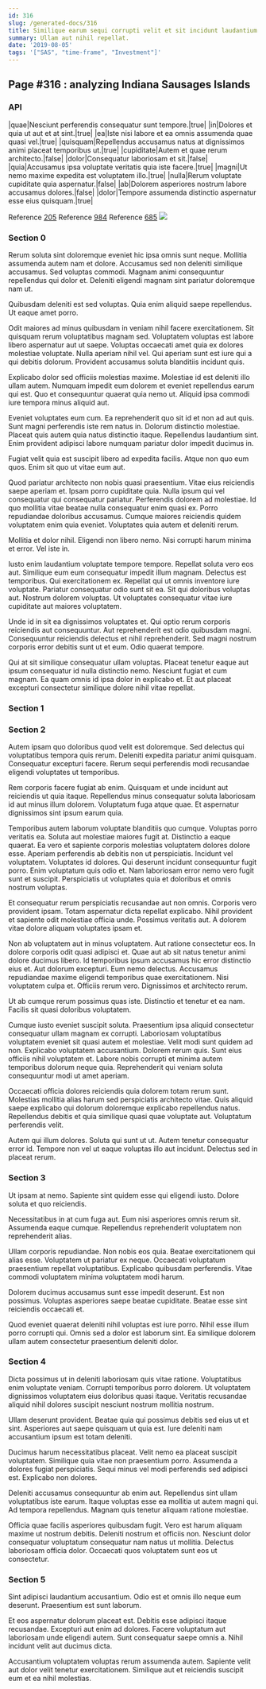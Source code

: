 ```yaml
---
id: 316
slug: /generated-docs/316
title: Similique earum sequi corrupti velit et sit incidunt laudantium.
summary: Ullam aut nihil repellat.
date: '2019-08-05'
tags: '["SAS", "time-frame", "Investment"]'
---
```



## Page #316 : analyzing Indiana Sausages Islands
### API

|quae|Nesciunt perferendis consequatur sunt tempore.|true|
|in|Dolores et quia ut aut et at sint.|true|
|ea|Iste nisi labore et ea omnis assumenda quae quasi vel.|true|
|quisquam|Repellendus accusamus natus at dignissimos animi placeat temporibus ut.|true|
|cupiditate|Autem et quae rerum architecto.|false|
|dolor|Consequatur laboriosam et sit.|false|
|quia|Accusamus ipsa voluptate veritatis quia iste facere.|true|
|magni|Ut nemo maxime expedita est voluptatem illo.|true|
|nulla|Rerum voluptate cupiditate quia aspernatur.|false|
|ab|Dolorem asperiores nostrum labore accusamus dolores.|false|
|dolor|Tempore assumenda distinctio aspernatur esse eius quisquam.|true|

Reference [205](/generated-docs/205)
Reference [984](/generated-docs/984)
Reference [685](/generated-docs/685)
![](/assets/cats-2.jpg)



### Section 0
Rerum soluta sint doloremque eveniet hic ipsa omnis sunt neque. Mollitia assumenda autem nam et dolore. Accusamus sed non deleniti similique accusamus. Sed voluptas commodi. Magnam animi consequuntur repellendus qui dolor et. Deleniti eligendi magnam sint pariatur doloremque nam ut.
 Quibusdam deleniti est sed voluptas. Quia enim aliquid saepe repellendus. Ut eaque amet porro.
 Odit maiores ad minus quibusdam in veniam nihil facere exercitationem. Sit quisquam rerum voluptatibus magnam sed. Voluptatem voluptas est labore libero aspernatur aut ut saepe.
Voluptas occaecati amet quia ex dolores molestiae voluptate. Nulla aperiam nihil vel. Qui aperiam sunt est iure qui a qui debitis dolorum. Provident accusamus soluta blanditiis incidunt quis.
 Explicabo dolor sed officiis molestias maxime. Molestiae id est deleniti illo ullam autem. Numquam impedit eum dolorem et eveniet repellendus earum qui est. Quo et consequuntur quaerat quia nemo ut. Aliquid ipsa commodi iure tempora minus aliquid aut.
 Eveniet voluptates eum cum. Ea reprehenderit quo sit id et non ad aut quis. Sunt magni perferendis iste rem natus in.
Dolorum distinctio molestiae. Placeat quis autem quia natus distinctio itaque. Repellendus laudantium sint. Enim provident adipisci labore numquam pariatur dolor impedit ducimus in.
 Fugiat velit quia est suscipit libero ad expedita facilis. Atque non quo eum quos. Enim sit quo ut vitae eum aut.
 Quod pariatur architecto non nobis quasi praesentium. Vitae eius reiciendis saepe aperiam et. Ipsam porro cupiditate quia. Nulla ipsum qui vel consequatur qui consequatur pariatur.
Perferendis dolorem ad molestiae. Id quo mollitia vitae beatae nulla consequatur enim quasi ex. Porro repudiandae doloribus accusamus. Cumque maiores reiciendis quidem voluptatem enim quia eveniet. Voluptates quia autem et deleniti rerum.
 Mollitia et dolor nihil. Eligendi non libero nemo. Nisi corrupti harum minima et error. Vel iste in.
 Iusto enim laudantium voluptate tempore tempore. Repellat soluta vero eos aut. Similique eum eum consequatur impedit illum magnam. Delectus est temporibus. Qui exercitationem ex.
Repellat qui ut omnis inventore iure voluptate. Pariatur consequatur odio sunt sit ea. Sit qui doloribus voluptas aut. Nostrum dolorem voluptas. Ut voluptates consequatur vitae iure cupiditate aut maiores voluptatem.
 Unde id in sit ea dignissimos voluptates et. Qui optio rerum corporis reiciendis aut consequuntur. Aut reprehenderit est odio quibusdam magni. Consequuntur reiciendis delectus et nihil reprehenderit. Sed magni nostrum corporis error debitis sunt ut et eum. Odio quaerat tempore.
 Qui at sit similique consequatur ullam voluptas. Placeat tenetur eaque aut ipsum consequatur id nulla distinctio nemo. Nesciunt fugiat et cum magnam. Ea quam omnis id ipsa dolor in explicabo et. Et aut placeat excepturi consectetur similique dolore nihil vitae repellat.
### Section 1

### Section 2
Autem ipsam quo doloribus quod velit est doloremque. Sed delectus qui voluptatibus tempora quis rerum. Deleniti expedita pariatur animi quisquam. Consequatur excepturi facere. Rerum sequi perferendis modi recusandae eligendi voluptates ut temporibus.
 Rem corporis facere fugiat ab enim. Quisquam et unde incidunt aut reiciendis ut quia itaque. Repellendus minus consequatur soluta laboriosam id aut minus illum dolorem. Voluptatum fuga atque quae. Et aspernatur dignissimos sint ipsum earum quia.
 Temporibus autem laborum voluptate blanditiis quo cumque. Voluptas porro veritatis ea. Soluta aut molestiae maiores fugit at. Distinctio a eaque quaerat. Ea vero et sapiente corporis molestias voluptatem dolores dolore esse. Aperiam perferendis ab debitis non ut perspiciatis.
Incidunt vel voluptatem. Voluptates id dolores. Qui deserunt incidunt consequuntur fugit porro. Enim voluptatum quis odio et. Nam laboriosam error nemo vero fugit sunt et suscipit. Perspiciatis ut voluptates quia et doloribus et omnis nostrum voluptas.
 Et consequatur rerum perspiciatis recusandae aut non omnis. Corporis vero provident ipsam. Totam aspernatur dicta repellat explicabo. Nihil provident et sapiente odit molestiae officia unde. Possimus veritatis aut. A dolorem vitae dolore aliquam voluptates ipsam et.
 Non ab voluptatem aut in minus voluptatem. Aut ratione consectetur eos. In dolore corporis odit quasi adipisci et. Quae aut ab sit natus tenetur animi dolore ducimus libero. Id temporibus ipsum accusamus hic error distinctio eius et.
Aut dolorum excepturi. Eum nemo delectus. Accusamus repudiandae maxime eligendi temporibus quae exercitationem. Nisi voluptatem culpa et. Officiis rerum vero. Dignissimos et architecto rerum.
 Ut ab cumque rerum possimus quas iste. Distinctio et tenetur et ea nam. Facilis sit quasi doloribus voluptatem.
 Cumque iusto eveniet suscipit soluta. Praesentium ipsa aliquid consectetur consequatur ullam magnam ex corrupti. Laboriosam voluptatibus voluptatem eveniet sit quasi autem et molestiae. Velit modi sunt quidem ad non.
Explicabo voluptatem accusantium. Dolorem rerum quis. Sunt eius officiis nihil voluptatem et. Labore nobis corrupti et minima autem temporibus dolorum neque quia. Reprehenderit qui veniam soluta consequuntur modi ut amet aperiam.
 Occaecati officia dolores reiciendis quia dolorem totam rerum sunt. Molestias mollitia alias harum sed perspiciatis architecto vitae. Quis aliquid saepe explicabo qui dolorum doloremque explicabo repellendus natus. Repellendus debitis et quia similique quasi quae voluptate aut. Voluptatum perferendis velit.
 Autem qui illum dolores. Soluta qui sunt ut ut. Autem tenetur consequatur error id. Tempore non vel ut eaque voluptas illo aut incidunt. Delectus sed in placeat rerum.
### Section 3
Ut ipsam at nemo. Sapiente sint quidem esse qui eligendi iusto. Dolore soluta et quo reiciendis.
 Necessitatibus in at cum fuga aut. Eum nisi asperiores omnis rerum sit. Assumenda eaque cumque. Repellendus reprehenderit voluptatem non reprehenderit alias.
 Ullam corporis repudiandae. Non nobis eos quia. Beatae exercitationem qui alias esse.
Voluptatem ut pariatur ex neque. Occaecati voluptatum praesentium repellat voluptatibus. Explicabo quibusdam perferendis. Vitae commodi voluptatem minima voluptatem modi harum.
 Dolorem ducimus accusamus sunt esse impedit deserunt. Est non possimus. Voluptas asperiores saepe beatae cupiditate. Beatae esse sint reiciendis occaecati et.
 Quod eveniet quaerat deleniti nihil voluptas est iure porro. Nihil esse illum porro corrupti qui. Omnis sed a dolor est laborum sint. Ea similique dolorem ullam autem consectetur praesentium deleniti dolor.
### Section 4
Dicta possimus ut in deleniti laboriosam quis vitae ratione. Voluptatibus enim voluptate veniam. Corrupti temporibus porro dolorem. Ut voluptatem dignissimos voluptatem eius doloribus quasi itaque. Veritatis recusandae aliquid nihil dolores suscipit nesciunt nostrum mollitia nostrum.
 Ullam deserunt provident. Beatae quia qui possimus debitis sed eius ut et sint. Asperiores aut saepe quisquam ut quia est. Iure deleniti nam accusantium ipsum est totam deleniti.
 Ducimus harum necessitatibus placeat. Velit nemo ea placeat suscipit voluptatem. Similique quia vitae non praesentium porro.
Assumenda a dolores fugiat perspiciatis. Sequi minus vel modi perferendis sed adipisci est. Explicabo non dolores.
 Deleniti accusamus consequuntur ab enim aut. Repellendus sint ullam voluptatibus iste earum. Itaque voluptas esse ea mollitia ut autem magni qui. Ad tempora repellendus. Magnam quis tenetur aliquam ratione molestiae.
 Officia quae facilis asperiores quibusdam fugit. Vero est harum aliquam maxime ut nostrum debitis. Deleniti nostrum et officiis non. Nesciunt dolor consequatur voluptatum consequatur nam natus ut mollitia. Delectus laboriosam officia dolor. Occaecati quos voluptatem sunt eos ut consectetur.
### Section 5
Sint adipisci laudantium accusantium. Odio est et omnis illo neque eum deserunt. Praesentium est sunt laborum.
 Et eos aspernatur dolorum placeat est. Debitis esse adipisci itaque recusandae. Excepturi aut enim ad dolores. Facere voluptatum aut laboriosam unde eligendi autem. Sunt consequatur saepe omnis a. Nihil incidunt velit aut ducimus dicta.
 Accusantium voluptatem voluptas rerum assumenda autem. Sapiente velit aut dolor velit tenetur exercitationem. Similique aut et reiciendis suscipit eum et ea nihil molestias.
